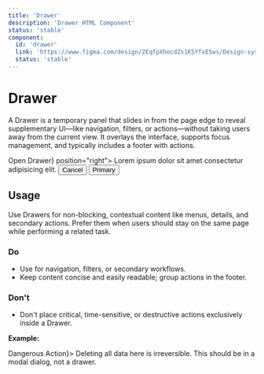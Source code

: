 ```yaml
---
title: 'Drawer'
description: 'Drawer HTML Component'
status: 'stable'
component:
  id: 'drawer'
  link: 'https://www.figma.com/design/ZEqfpXhocdZs1K5YfsE5ws/Design-system?node-id=8372-20360&p=f&m=dev'
  status: 'stable'
---
```


# Drawer

A Drawer is a temporary panel that slides in from the page edge to reveal supplementary UI—like navigation, filters, or actions—without taking users away from the current view. It overlays the interface, supports focus management, and typically includes a footer with actions.

<Section current="design">

<ComponentContainer>
  <Drawer triggerButton={<Button>Open Drawer</Button>} position="right">
    <DrawerBody>
      Lorem ipsum dolor sit amet consectetur adipisicing elit.
    </DrawerBody>
    <DrawerFooter>
      <Button variant="secondary" appearance="dark">
        Cancel
      </Button>
      <Button>Primary</Button>
    </DrawerFooter>
  </Drawer>
</ComponentContainer>

<FigmaPreviewButton href="https://www.figma.com/design/ZEqfpXhocdZs1K5YfsE5ws/Design-system?node-id=8372-20360&p=f&m=dev" />

## Usage

Use Drawers for non-blocking, contextual content like menus, details, and secondary actions. Prefer them when users should stay on the same page while performing a related task.

### Do

- Use for navigation, filters, or secondary workflows.
- Keep content concise and easily readable; group actions in the footer.

### Don't

- Don't place critical, time-sensitive, or destructive actions exclusively inside a Drawer.

**Example:**

<ComponentContainer>
  <Drawer triggerButton={<Button>Dangerous Action</Button>}>
    <DrawerBody>
      Deleting all data here is irreversible. This should be in a modal dialog,
      not a drawer.
    </DrawerBody>
  </Drawer>
</ComponentContainer>

</Section>
